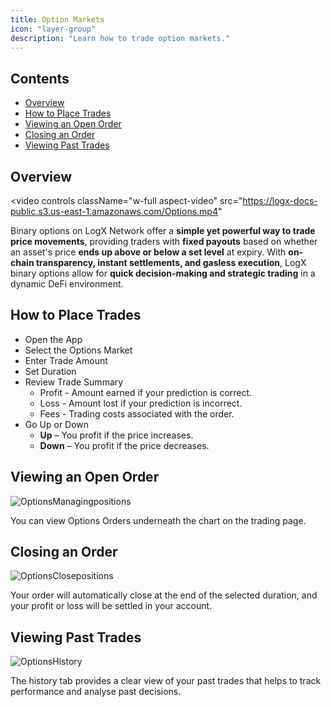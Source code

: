```yaml
---
title: Option Markets
icon: "layer-group"
description: "Learn how to trade option markets."
---
```


## Contents
* [Overview](#overview)
* [How to Place Trades](#how-to-place-trades)
* [Viewing an Open Order](#viewing-an-open-order)
* [Closing an Order](#closing-an-order)
* [Viewing Past Trades](#viewing-past-trades)

## Overview

<video
  controls
  className="w-full aspect-video"
  src="https://logx-docs-public.s3.us-east-1.amazonaws.com/Options.mp4"
></video>

Binary options on LogX Network offer a **simple yet powerful way to trade price movements**, providing traders with **fixed payouts** based on whether an asset's price **ends up above or below a set level** at expiry. With **on-chain transparency, instant settlements, and gasless execution**, LogX binary options allow for **quick decision-making and strategic trading** in a dynamic DeFi environment.

## How to Place Trades

* Open the App
* Select the Options Market
* Enter Trade Amount
* Set Duration
* Review Trade Summary
   * Profit - Amount earned if your prediction is correct.
   * Loss - Amount lost if your prediction is incorrect.
   * Fees - Trading costs associated with the order.
* Go Up or Down
   * **Up** – You profit if the price increases.
   * **Down** – You profit if the price decreases.

## Viewing an Open Order

![OptionsManagingpositions](../images/OptionsManagingpositions.png)

You can view Options Orders underneath the chart on the trading page.

## Closing an Order

![OptionsClosepositions](../images/OptionsClosepositions.png)

Your order will automatically close at the end of the selected duration, and your profit or loss will be settled in your account.

## Viewing Past Trades

![OptionsHistory](../images/OptionsHistory.png)

The history tab provides a clear view of your past trades that helps to track performance and analyse past decisions.
